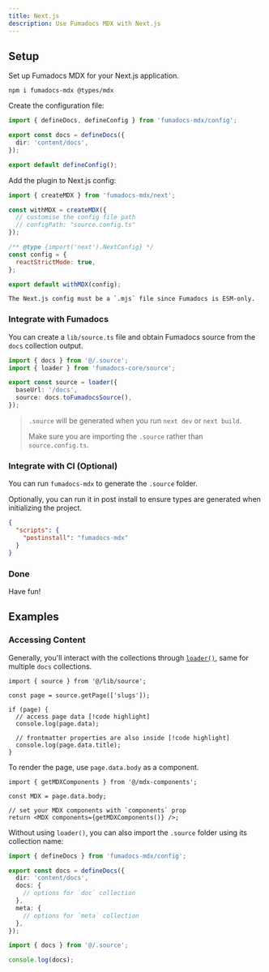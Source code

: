 ```yaml
---
title: Next.js
description: Use Fumadocs MDX with Next.js
---
```


## Setup

Set up Fumadocs MDX for your Next.js application.

```npm
npm i fumadocs-mdx @types/mdx
```

Create the configuration file:

```ts title="source.config.ts"
import { defineDocs, defineConfig } from 'fumadocs-mdx/config';

export const docs = defineDocs({
  dir: 'content/docs',
});

export default defineConfig();
```

Add the plugin to Next.js config:

```js title="next.config.mjs"
import { createMDX } from 'fumadocs-mdx/next';

const withMDX = createMDX({
  // customise the config file path
  // configPath: "source.config.ts"
});

/** @type {import('next').NextConfig} */
const config = {
  reactStrictMode: true,
};

export default withMDX(config);
```

<Callout title="ESM Only" type='warn' className="mt-4">

    The Next.js config must be a `.mjs` file since Fumadocs is ESM-only.

</Callout>

### Integrate with Fumadocs

You can create a `lib/source.ts` file and obtain Fumadocs source from the `docs` collection output.

```ts title="lib/source.ts"
import { docs } from '@/.source';
import { loader } from 'fumadocs-core/source';

export const source = loader({
  baseUrl: '/docs',
  source: docs.toFumadocsSource(),
});
```

> `.source` will be generated when you run `next dev` or `next build`.
>
> Make sure you are importing the `.source` rather than `source.config.ts`.

### Integrate with CI (Optional)

You can run `fumadocs-mdx` to generate the `.source` folder.

Optionally, you can run it in post install to ensure types are generated when initializing the project.

```json title="package.json"
{
  "scripts": {
    "postinstall": "fumadocs-mdx"
  }
}
```

### Done

Have fun!

## Examples

### Accessing Content

Generally, you'll interact with the collections through [`loader()`](/docs/headless/source-api#output), same for multiple `docs` collections.

```tsx
import { source } from '@/lib/source';

const page = source.getPage(['slugs']);

if (page) {
  // access page data [!code highlight]
  console.log(page.data);

  // frontmatter properties are also inside [!code highlight]
  console.log(page.data.title);
}
```

To render the page, use `page.data.body` as a component.

```tsx
import { getMDXComponents } from '@/mdx-components';

const MDX = page.data.body;

// set your MDX components with `components` prop
return <MDX components={getMDXComponents()} />;
```

Without using `loader()`, you can also import the `.source` folder using its collection name:

```ts tab="source.config.ts"
import { defineDocs } from 'fumadocs-mdx/config';

export const docs = defineDocs({
  dir: 'content/docs',
  docs: {
    // options for `doc` collection
  },
  meta: {
    // options for `meta` collection
  },
});
```

```ts tab="Usage"
import { docs } from '@/.source';

console.log(docs);
```
